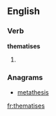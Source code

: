 
==English==

===Verb===
'''thematises'''

# {{third-person singular of|thematise}}

===Anagrams===
* [[metathesis#English|metathesis]]

[[fr:thematises]]